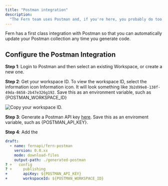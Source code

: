 ```yaml
---
title: "Postman integration"
description:
  "The Fern team uses Postman and, if you're here, you probably do too."
---
```


Fern has a first class integration with Postman so that you can automatically
update your Postman collection any time you generate code.

## Configure the Postman Integration

**Step 1**: Login to Postman and then select an existing Workspace, or create a
new one.

**Step 2**: Get your workspace ID. To view the workspace ID, select the
information icon Information icon. It will look something like
`3b2d99e8-138f-49da-8658-2b47e326g192`. Save this as an environment variable,
such as \{POSTMAN_WORKSPACE_ID\}

![Copy your workspace ID.](/images/features/workspace_id-2b5c03af4f316388b04bc85dc4063acb.png)

**Step 3**: Generate a Postman API key
[here](https://go.postman.co/settings/me/api-keys). Save this as an enviroment
variable, such as \{POSTMAN_API_KEY\}.

**Step 4**: Add the

```yml /fern/api/generators.yml
draft:
  - name: fernapi/fern-postman
    version: 0.0.xx
    mode: download-files
    output-path: ./generated-postman
? +   config
? +     publishing
+       apiKey: ${POSTMAN_API_KEY}
+       workspaceId: ${POSTMAN_WORKSPACE_ID}
```
